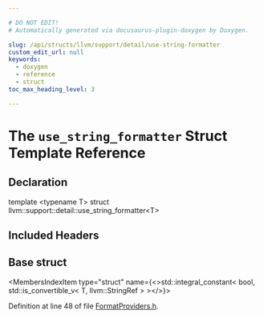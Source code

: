 ```yaml
---

# DO NOT EDIT!
# Automatically generated via docusaurus-plugin-doxygen by Doxygen.

slug: /api/structs/llvm/support/detail/use-string-formatter
custom_edit_url: null
keywords:
  - doxygen
  - reference
  - struct
toc_max_heading_level: 3

---
```





# The `use_string_formatter` Struct Template Reference

<DoxygenPage pluginConfig={pluginConfig}>



## Declaration

<CodeBlock>template &lt;typename T&gt;
struct llvm::support::detail::use_string_formatter&lt;T&gt;</CodeBlock>

## Included Headers

<IncludesList>
<IncludesListItem
  filePath="llvm/Support/FormatProviders.h"
  permalink="/docs/api/files/include/include/llvm/include/llvm/support/formatproviders-h"
  isLocal="true" />
</IncludesList>

## Base struct

<MembersIndex>

<MembersIndexItem
  type="struct"
  name={<>std::integral&#95;constant&lt; bool, std::is&#95;convertible&#95;v&lt; T, llvm::StringRef &gt; &gt;</>}>
</MembersIndexItem>

</MembersIndex>


Definition at line 48 of file <a href="/docs/api/files/include/include/llvm/include/llvm/support/formatproviders-h">FormatProviders.h</a>.

</DoxygenPage>
